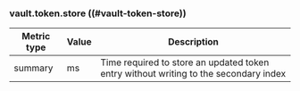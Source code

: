 ### vault.token.store ((#vault-token-store))

Metric type | Value | Description
----------- | ----- | -----------
summary     | ms    | Time required to store an updated token entry without writing to the secondary index